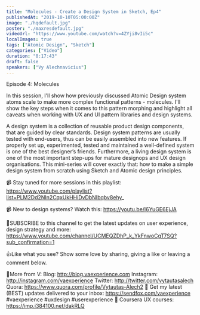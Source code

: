 ```yaml
---
title: "Molecules - Create a Design System in Sketch, Ep4"
publishedAt: "2019-10-10T05:00:00Z"
image: "./hqdefault.jpg"
poster: "./maxresdefault.jpg"
videoUrl: "https://www.youtube.com/watch?v=4ZYji8vIi5c"
localImages: true
tags: ["Atomic Design", "Sketch"]
categories: ["Video"]
duration: "0:17:43"
draft: false
speakers: ["Vy Alechnavicius"]
---
```


Episode 4: Molecules

In this session, I'll show how previously discussed Atomic Design system atoms scale to make more complex functional patterns - molecules. I'll show the key steps when it comes to this pattern morphing and highlight all caveats when working with UX and UI pattern libraries and design systems.

A design system is a collection of reusable product design components, that are guided by clear standards. Design system patterns are usually tested with end-users, thus can be easily assembled into new features. If properly set up, experimented, tested and maintained a well-defined system is one of the best designer’s friends. Furthermore, a living design system is one of the most important step-ups for mature designops and UX design organisations. This mini-series will cover exactly that: how to make a simple design system from scratch using Sketch and Atomic design principles.

📹 Stay tuned for more sessions in this playlist:
https://www.youtube.com/playlist?list=PLM2Dd2NIn2CqxUkHHiDvDbNIbqbv8ehy_

📹 New to design systems? Watch this: https://youtu.be/l6YuGE6EjJA

🙌SUBSCRIBE to this channel to get the latest updates on user experience, design strategy and more: https://www.youtube.com/channel/UCMEQZDhP_k_YkFnwoCgT7SQ?sub_confirmation=1

👍Like what you see? Show some love by sharing, giving a like or leaving a comment below.

👨More from V:
Blog: http://blog.vaexperience.com
Instagram: http://instagram.com/vaexperience
Twitter: http://twitter.com/vytautasalech
Quora: https://www.quora.com/profile/Vytautas-Alech2 📩 Get my latest (BEST) updates delivered to your inbox: https://sendfox.com/vaexperience
#vaexperience #uxdesign #userexperience 🎒 Coursera UX courses: https://imp.i384100.net/dakRLQ
